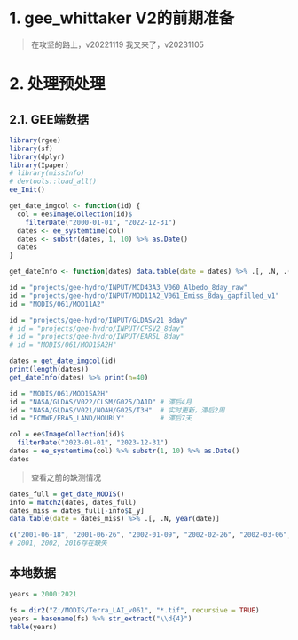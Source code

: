 # 1. gee_whittaker V2的前期准备

> 在攻坚的路上，v20221119
> 我又来了，v20231105

# 2. 处理预处理

## 2.1. GEE端数据

```r
library(rgee)
library(sf)
library(dplyr)
library(Ipaper)
# library(missInfo)
# devtools::load_all()
ee_Init()

get_date_imgcol <- function(id) {
  col = ee$ImageCollection(id)$
    filterDate("2000-01-01", "2022-12-31")
  dates <- ee_systemtime(col)
  dates <- substr(dates, 1, 10) %>% as.Date()
  dates
}

get_dateInfo <- function(dates) data.table(date = dates) %>% .[, .N, .(year(date))]

id = "projects/gee-hydro/INPUT/MCD43A3_V060_Albedo_8day_raw"
id = "projects/gee-hydro/INPUT/MOD11A2_V061_Emiss_8day_gapfilled_v1"
id = "MODIS/061/MOD11A2"

id = "projects/gee-hydro/INPUT/GLDASv21_8day"
# id = "projects/gee-hydro/INPUT/CFSV2_8day"
# id = "projects/gee-hydro/INPUT/EAR5L_8day"
# id = "MODIS/061/MOD15A2H"

dates = get_date_imgcol(id)
print(length(dates))
get_dateInfo(dates) %>% print(n=40)
```

```r
id = "MODIS/061/MOD15A2H"
id = "NASA/GLDAS/V022/CLSM/G025/DA1D" # 滞后4月
id = "NASA/GLDAS/V021/NOAH/G025/T3H"  # 实时更新，滞后2周
id = "ECMWF/ERA5_LAND/HOURLY"         # 滞后7天

col = ee$ImageCollection(id)$
  filterDate("2023-01-01", "2023-12-31")
dates = ee_systemtime(col) %>% substr(1, 10) %>% as.Date()
dates
```

> 查看之前的缺测情况
```r
dates_full = get_date_MODIS()
info = match2(dates, dates_full)
dates_miss = dates_full[-info$I_y]
data.table(date = dates_miss) %>% .[, .N, year(date)]
```
<!-- [data.table]: 
# A tibble: 3 × 2
   year     N    
  <int> <int>    
1  2001     2    
2  2002     5    
3  2016     1 -->

```r
c("2001-06-18", "2001-06-26", "2002-01-09", "2002-02-26", "2002-03-06", "2002-03-14", "2002-03-22", "2016-02-18")
# 2001, 2002, 2016存在缺失
```

## 本地数据

```r
years = 2000:2021

fs = dir2("Z:/MODIS/Terra_LAI_v061", "*.tif", recursive = TRUE)
years = basename(fs) %>% str_extract("\\d{4}")
table(years)
```
